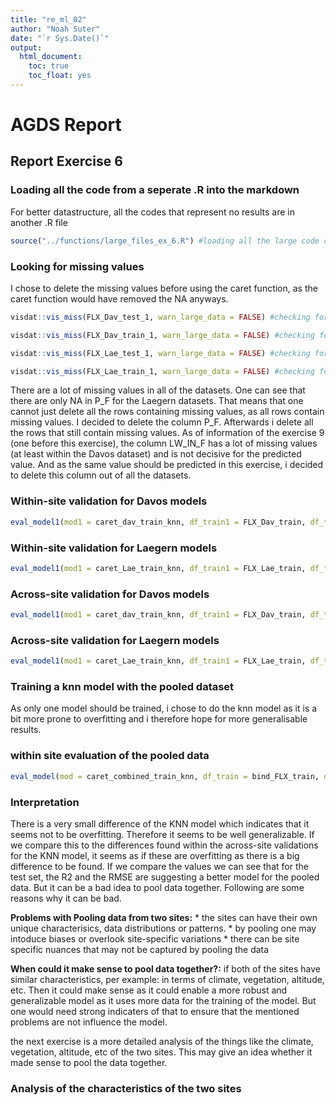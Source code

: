 ```yaml
---
title: "re_ml_02"
author: "Noah Suter"
date: "`r Sys.Date()`"
output:
  html_document:
    toc: true
    toc_float: yes
---
```


# AGDS Report

## Report Exercise 6

### Loading all the code from a seperate .R into the markdown

For better datastructure, all the codes that represent no results are in another .R file
```r
source("../functions/large_files_ex_6.R") #loading all the large code chunks form another .R file
```


### Looking for missing values
I chose to delete the missing values before using the caret function, as the caret function would have removed the NA anyways.
```r
visdat::vis_miss(FLX_Dav_test_1, warn_large_data = FALSE) #checking for missing values in the Davos test set
```

```r
visdat::vis_miss(FLX_Dav_train_1, warn_large_data = FALSE) #checking for missing values in the Davos train set
```

```r
visdat::vis_miss(FLX_Lae_test_1, warn_large_data = FALSE) #checking for missing values in the Laegern test set
```

```r
visdat::vis_miss(FLX_Lae_train_1, warn_large_data = FALSE) #checking for missing values in the Laegern train set
```
There are a lot of missing values in all of the datasets. One can see that there are only NA in P_F for the Laegern datasets. That means that one cannot just delete all the rows containing missing values, as all rows contain missing values. I decided to delete the column P_F. Afterwards i delete all the rows that still contain missing values. As of information of the exercise 9 (one before this exercise), the column LW_IN_F has a lot of missing values (at least within the Davos dataset) and is not decisive for the predicted value. And as the same value should be predicted in this exercise, i decided to delete this column out of all the datasets.


### Within-site validation for Davos models
```r
eval_model1(mod1 = caret_dav_train_knn, df_train1 = FLX_Dav_train, df_test1 = FLX_Dav_test, mod2 = caret_dav_train_lm, df_train2 = FLX_Dav_train, df_test2 = FLX_Dav_test) #within-site validation for Davos models
```


### Within-site validation for Laegern models
```r
eval_model1(mod1 = caret_Lae_train_knn, df_train1 = FLX_Lae_train, df_test1 = FLX_Lae_test, mod2 = caret_Lae_train_lm, df_train2 = FLX_Lae_train, df_test2 = FLX_Lae_test) #within-site validation for Laegern models
```

### Across-site validation for Davos models 

```r
eval_model1(mod1 = caret_dav_train_knn, df_train1 = FLX_Dav_train, df_test1 = FLX_Lae_test, mod2 = caret_dav_train_lm, df_train2 = FLX_Dav_train, df_test2 = FLX_Lae_test) #across-site validation for Davos models
```

### Across-site validation for Laegern models

```r
eval_model1(mod1 = caret_Lae_train_knn, df_train1 = FLX_Lae_train, df_test1 = FLX_Dav_test, mod2 = caret_Lae_train_lm, df_train2 = FLX_Lae_train, df_test2 = FLX_Dav_test) #across-site validation for the Laegern models
```

### Training a knn model with the pooled dataset
As only one model should be trained, i chose to do the knn model as it is a bit more prone to overfitting and i therefore hope for more generalisable results.



### within site evaluation of the pooled data
```r
eval_model(mod = caret_combined_train_knn, df_train = bind_FLX_train, df_test = bind_FLX_test) #within site validation for the knn model of the pooled data
```
### Interpretation 

There is a very small difference of the KNN model which indicates that it seems not to be overfitting. Therefore it seems to be well generalizable. If we compare this to the differences found within the across-site validations for the KNN model, it seems as if these are overfitting as there is a big difference to be found. If we compare the values we can see that for the test set, the R2 and the RMSE are suggesting a better model for the pooled data. But it can be a bad idea to pool data together. Following are some reasons why it can be bad.

**Problems with Pooling data from two sites:**
* the sites can have their own unique characterisics, data distributions or patterns.
* by pooling one may intoduce biases or overlook site-specific variations
* there can be site specific nuances that may not be captured by pooling the data

**When could it make sense to pool data together?:**
if both of the sites have similar characteristics, per example: in terms of climate, vegetation, altitude, etc.
Then it could make sense as it could enable a more robust and generalizable model as it uses more data for the training of the model. 
But one would need strong indicaters of that to ensure that the mentioned problems are not influence the model.

the next exercise is a more detailed analysis of the things like the climate, vegetation, altitude, etc of the two sites. This may give an idea whether it made sense to pool the data together.

### Analysis of the characteristics of the two sites


